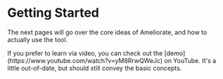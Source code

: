 
# Getting Started

The next pages will go over the core ideas of Ameliorate, and how to actually use the tool.

<Callout type="info">
  If you prefer to learn via video, you can check out the
  [demo](https://www.youtube.com/watch?v=yM8RrwQWeJc) on YouTube. It's a little out-of-date, but
  should still convey the basic concepts.
</Callout>
